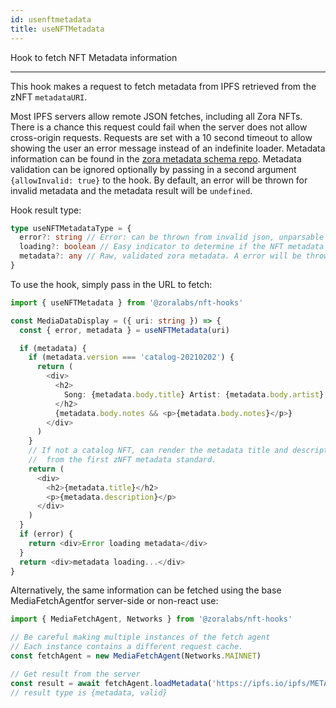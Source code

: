 ```yaml
---
id: usenftmetadata
title: useNFTMetadata
---
```


Hook to fetch NFT Metadata information

---

This hook makes a request to fetch metadata from IPFS retrieved from the zNFT `metadataURI`.

Most IPFS servers allow remote JSON fetches, including all Zora NFTs. There is a chance this request could fail when the server
does not allow cross-origin requests. Requests are set with a 10 second timeout to allow showing the user an error message
instead of an indefinite loader. Metadata information can be found in the [zora metadata schema repo](https://github.com/ourzora/media-metadata-schemas). Metadata validation can be
ignored optionally by passing in a second argument `{allowInvalid: true}` to the hook. By default, an error will be thrown for
invalid metadata and the metadata result will be `undefined`.

Hook result type:

```typescript
type useNFTMetadataType = {
  error?: string // Error: can be thrown from invalid json, unparsable json, network request failure, network request timeout
  loading?: boolean // Easy indicator to determine if the NFT metadata is loading. Same as (!metadata && !error).
  metadata?: any // Raw, validated zora metadata. A error will be thrown if the metadata does not validate.
}
```

To use the hook, simply pass in the URL to fetch:

```typescript
import { useNFTMetadata } from '@zoralabs/nft-hooks'

const MediaDataDisplay = ({ uri: string }) => {
  const { error, metadata } = useNFTMetadata(uri)

  if (metadata) {
    if (metadata.version === 'catalog-20210202') {
      return (
        <div>
          <h2>
            Song: {metadata.body.title} Artist: {metadata.body.artist}
          </h2>
          {metadata.body.notes && <p>{metadata.body.notes}</p>}
        </div>
      )
    }
    // If not a catalog NFT, can render the metadata title and description fields
    //  from the first zNFT metadata standard.
    return (
      <div>
        <h2>{metadata.title}</h2>
        <p>{metadata.description}</p>
      </div>
    )
  }
  if (error) {
    return <div>Error loading metadata</div>
  }
  return <div>metadata loading...</div>
}
```

Alternatively, the same information can be fetched using the base MediaFetchAgentfor server-side or non-react use:

```typescript
import { MediaFetchAgent, Networks } from '@zoralabs/nft-hooks'

// Be careful making multiple instances of the fetch agent
// Each instance contains a different request cache.
const fetchAgent = new MediaFetchAgent(Networks.MAINNET)

// Get result from the server
const result = await fetchAgent.loadMetadata('https://ipfs.io/ipfs/METADATA_HASH')
// result type is {metadata, valid}
```
